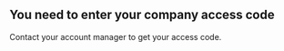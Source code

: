 
## You need to enter your company access code

<PrePopCodeForm />

Contact your account manager to get your access code.
